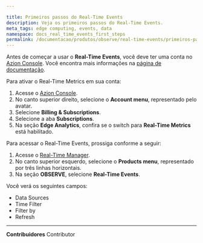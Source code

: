 ```yaml
---

title: Primeiros passos do Real-Time Events
description: Veja os primeiros passos do Real-Time Events.
meta_tags: edge computing, events, data
namespace: docs_real_time_events_first_steps
permalink: /documentacao/produtos/observe/real-time-events/primeiros-passos/
---
```


Antes de começar a usar o **Real-Time Events**, você deve ter uma conta no [Azion Console](https://console.azion.com/). Você encontra mais informações na [página de documentação](/pt-br/documentacao/produtos/gestao-de-contas/criar-conta/).

Para ativar o Real-Time Metrics em sua conta:

1. Acesse o [Azion Console](https://console.azion.com/).
2. No canto superior direito, selecione o **Account menu**, representado pelo avatar.
3. Selecione **Billing & Subscriptions**.
4. Selecione a aba **Subscriptions**.
5. Na seção **Edge Analytics**, confira se o switch para **Real-Time Metrics** está habilitado.

Para acessar o Real-Time Events, prossiga conforme a seguir:

1. Acesse o [Real-Time Manager](https://console.azion.com/).
2. No canto superior esquerdo, selecione o **Products menu**, representado por três linhas horizontais.
3. Na seção **OBSERVE**, selecione **Real-Time Events**.

Você verá os seguintes campos:

- Data Sources
- Time Filter
- Filter by
- Refresh



---


**Contribuidores** <ContributorList>Contributor</ContributorList>
